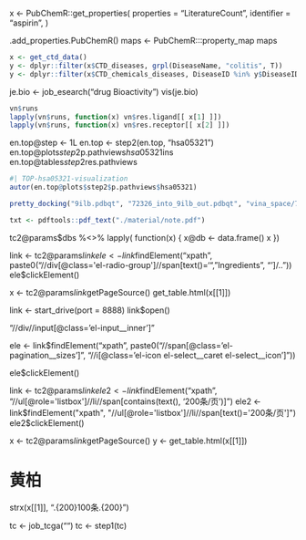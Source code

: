 


x <- PubChemR::get_properties(
  properties = "LiteratureCount",
  identifier = "aspirin",
)


.add_properties.PubChemR()
maps <- PubChemR:::property_map 
maps


```r
x <- get_ctd_data()
y <- dplyr::filter(x$CTD_diseases, grpl(DiseaseName, "colitis", T))
y <- dplyr::filter(x$CTD_chemicals_diseases, DiseaseID %in% y$DiseaseID)

```



je.bio <- job_esearch("drug Bioactivity")
vis(je.bio)



```r
vn$runs
lapply(vn$runs, function(x) vn$res.ligand[[ x[1] ]])
lapply(vn$runs, function(x) vn$res.receptor[[ x[2] ]])
```

en.top@step <- 1L
en.top <- step2(en.top, "hsa05321")
en.top@plots$step2$p.pathviews$hsa05321$ins
en.top@tables$step2$res.pathviews


```r
#| TOP-hsa05321-visualization
autor(en.top@plots$step2$p.pathviews$hsa05321)
```


```r
pretty_docking("9ilb.pdbqt", "72326_into_9ilb_out.pdbqt", "vina_space/72326_into_9ilb")
```


```r
txt <- pdftools::pdf_text("./material/note.pdf")
```


tc2@params$dbs %<>% lapply(
  function(x) {
    x@db <- data.frame()
    x
  })


link <- tc2@params$link
ele <- link$findElement("xpath", paste0("//div[@class='el-radio-group']//span[text()='", "Ingredients", "']/.."))
ele$clickElement()


x <- tc2@params$link$getPageSource()
get_table.html(x[[1]])

link <- start_drive(port = 8888)
link$open()

"//div//input[@class='el-input__inner']"

ele <- link$findElement("xpath", paste0("//span[@class='el-pagination__sizes']",
    "//i[@class='el-icon el-select__caret el-select__icon']"))

ele$clickElement()

link <- tc2@params$link
ele2 <- link$findElement("xpath", "//ul[@role='listbox']//li//span[contains(text(), '200条/页')]")
ele2 <- link$findElement("xpath", "//ul[@role='listbox']//li//span[text()='200条/页']")
ele2$clickElement()

x <- tc2@params$link$getPageSource()
y <- get_table.html(x[[1]])

# 黄柏
strx(x[[1]], ".{200}100条.{200}")


tc <- job_tcga("")
tc <- step1(tc)
